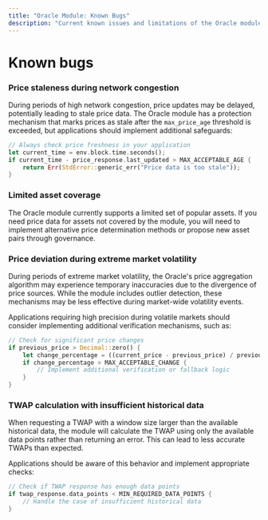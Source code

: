 ```yaml
---
title: "Oracle Module: Known Bugs"
description: "Current known issues and limitations of the Oracle module"
---
```


# Known bugs

### Price staleness during network congestion

During periods of high network congestion, price updates may be delayed, potentially leading to stale price data. The Oracle module has a protection mechanism that marks prices as stale after the `max_price_age` threshold is exceeded, but applications should implement additional safeguards:

```rust
// Always check price freshness in your application
let current_time = env.block.time.seconds();
if current_time - price_response.last_updated > MAX_ACCEPTABLE_AGE {
    return Err(StdError::generic_err("Price data is too stale"));
}
```

### Limited asset coverage

The Oracle module currently supports a limited set of popular assets. If you need price data for assets not covered by the module, you will need to implement alternative price determination methods or propose new asset pairs through governance.

### Price deviation during extreme market volatility

During periods of extreme market volatility, the Oracle's price aggregation algorithm may experience temporary inaccuracies due to the divergence of price sources. While the module includes outlier detection, these mechanisms may be less effective during market-wide volatility events.

Applications requiring high precision during volatile markets should consider implementing additional verification mechanisms, such as:

```rust
// Check for significant price changes
if previous_price > Decimal::zero() {
    let change_percentage = ((current_price - previous_price) / previous_price).abs();
    if change_percentage > MAX_ACCEPTABLE_CHANGE {
        // Implement additional verification or fallback logic
    }
}
```

### TWAP calculation with insufficient historical data

When requesting a TWAP with a window size larger than the available historical data, the module will calculate the TWAP using only the available data points rather than returning an error. This can lead to less accurate TWAPs than expected.

Applications should be aware of this behavior and implement appropriate checks:

```rust
// Check if TWAP response has enough data points
if twap_response.data_points < MIN_REQUIRED_DATA_POINTS {
    // Handle the case of insufficient historical data
}
``` 
